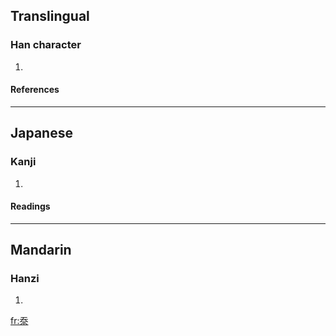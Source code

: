 ==Translingual==
===Han character===
{{Han char|rn=85|rad=水|as=04|sn=8|four=|canj=竹大水 (HKE), 一大水 (MKE)}}
# {{defn|Han|sort=水04}}
====References====
{{Han ref|kx=0611.190|dkj=17210|dj=1005.010|hdz=31557.060|uh=6C97|ud=27799}}

----
==Japanese==
===Kanji===
{{ja-kanji|grade=|rs=水04}}
# {{defn|Japanese}} 
====Readings====
{{ja-readings|on=[[てん]] (ten)|kun=[[もおえる]] (mooeru), [[もおう]] (moou)}}

----
==Mandarin==
===Hanzi===
{{cmn-hanzi|pin=[[tiān]] (tian1)|wg=t'ien<sup>1</sup>}}
# {{defn|Mandarin}}

[[fr:沗]]